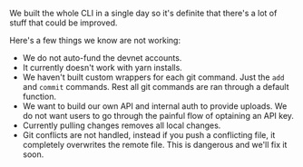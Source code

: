 We built the whole CLI in a single day so it's definite that there's a lot of stuff that could be improved.


Here's a few things we know are not working:
- We do not auto-fund the devnet accounts.
- It currently doesn't work with yarn installs.
- We haven't built custom wrappers for each git command. Just the `add` and `commit` commands. Rest all git commands are ran through a default function.
- We want to build our own API and internal auth to provide uploads. We do not want users to go through the painful flow of optaining an API key.
- Currently pulling changes removes all local changes.
- Git conflicts are not handled, instead if you push a conflicting file, it completely overwrites the remote file. This is dangerous and we'll fix it soon.